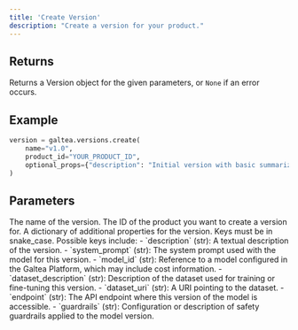 ```yaml
---
title: 'Create Version'
description: "Create a version for your product."
---
```


## Returns
Returns a Version object for the given parameters, or `None` if an error occurs.

## Example
```python
version = galtea.versions.create(
    name="v1.0",
    product_id="YOUR_PRODUCT_ID",
    optional_props={"description": "Initial version with basic summarization capabilities"}
)
```

## Parameters
<ResponseField name="name" type="string" required>
  The name of the version.
</ResponseField>
<ResponseField name="product_id" type="string" required>
  The ID of the product you want to create a version for.
</ResponseField>
<ResponseField name="optional_props" type="dict[str, str]">
  A dictionary of additional properties for the version. Keys must be in snake_case.
  Possible keys include:
  - `description` (str): A textual description of the version.
  - `system_prompt` (str): The system prompt used with the model for this version.
  - `model_id` (str): Reference to a model configured in the Galtea Platform, which may include cost information.
  - `dataset_description` (str): Description of the dataset used for training or fine-tuning this version.
  - `dataset_uri` (str): A URI pointing to the dataset.
  - `endpoint` (str): The API endpoint where this version of the model is accessible.
  - `guardrails` (str): Configuration or description of safety guardrails applied to the model version.
</ResponseField>
